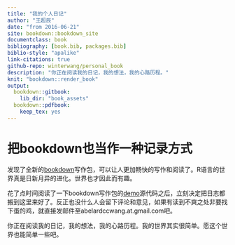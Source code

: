 ```yaml
--- 
title: "我的个人日记"
author: "王超辰"
date: "from 2016-06-21"
site: bookdown::bookdown_site
documentclass: book
bibliography: [book.bib, packages.bib]
biblio-style: "apalike"
link-citations: true
github-repo: winterwang/personal_book
description: "你正在阅读我的日记，我的想法，我的心路历程。"
knit: "bookdown::render_book"
output: 
  bookdown::gitbook:
    lib_dir: "book_assets"
  bookdown::pdfbook:
    keep_tex: yes
---
```


# 把bookdown也当作一种记录方式

发现了全新的[bookdown](https://bookdown.org/yihui/bookdown/)写作包，可以让人更加畅快的写作和阅读了。R语言的世界真是日新月异的进化。世界也才因此而有趣。

花了点时间阅读了一下bookdown写作包的[demo](https://github.com/rstudio/bookdown-demo)源代码之后，立刻决定把日志都搬到这里来好了。反正也没什么人会留下评论和意见，如果有读到不爽之处非要找下蛋的鸡，就直接发邮件至abelardccwang.at.gmail.com吧。



你正在阅读我的日记，我的想法，我的心路历程。我的世界其实很简单。愿这个世界也能简单一些吧。

